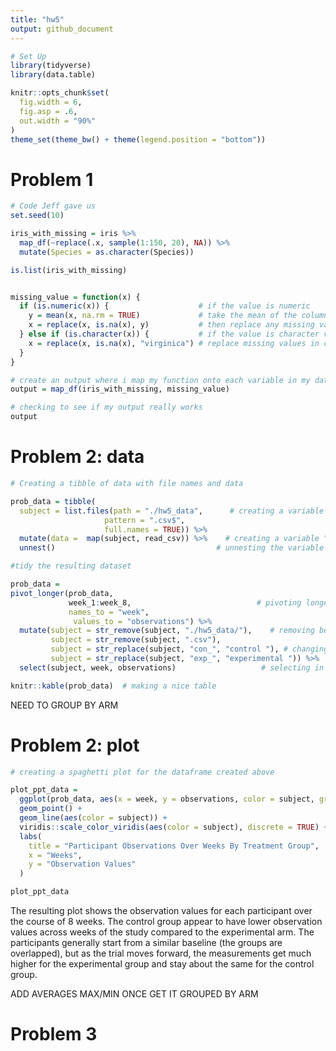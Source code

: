 ```yaml
---
title: "hw5"
output: github_document
---
```


```r

# Set Up
library(tidyverse)
library(data.table)

knitr::opts_chunk$set(
  fig.width = 6,
  fig.asp = .6,
  out.width = "90%"
)
theme_set(theme_bw() + theme(legend.position = "bottom"))
```

# Problem 1
```r
# Code Jeff gave us
set.seed(10)

iris_with_missing = iris %>% 
  map_df(~replace(.x, sample(1:150, 20), NA)) %>%
  mutate(Species = as.character(Species))

is.list(iris_with_missing)


missing_value = function(x) {
  if (is.numeric(x)) {                    # if the value is numeric 
    y = mean(x, na.rm = TRUE)             # take the mean of the column x and save it as a value y
    x = replace(x, is.na(x), y)           # then replace any missing values in column x with the value y
  } else if (is.character(x)) {           # if the value is character variable
    x = replace(x, is.na(x), "virginica") # replace missing values in column x with virginica
  }
}

# create an output where i map my function onto each variable in my dataframe
output = map_df(iris_with_missing, missing_value)   

# checking to see if my output really works
output 

```

# Problem 2: data

```r

# Creating a tibble of data with file names and data

prob_data = tibble(
  subject = list.files(path = "./hw5_data",      # creating a variable "files" for filenames
                     pattern = ".csv$", 
                     full.names = TRUE)) %>%
  mutate(data =  map(subject, read_csv)) %>%    # creating a variable "data" where i read the csv files
  unnest()                                    # unnesting the variable "data"

#tidy the resulting dataset

prob_data =
pivot_longer(prob_data, 
             week_1:week_8,                            # pivoting longer to make each column a variable
             names_to = "week",
              values_to = "observations") %>%
  mutate(subject = str_remove(subject, "./hw5_data/"),    # removing beginning/end of the subject column
         subject = str_remove(subject, ".csv"),
         subject = str_replace(subject, "con_", "control "), # changing prefixes to full study arm
         subject = str_replace(subject, "exp_", "experimental ")) %>% 
  select(subject, week, observations)                   # selecting in the order I want  

knitr::kable(prob_data)  # making a nice table
```


NEED TO GROUP BY ARM

# Problem 2: plot

```r

# creating a spaghetti plot for the dataframe created above

plot_ppt_data = 
  ggplot(prob_data, aes(x = week, y = observations, color = subject, group = subject)) +
  geom_point() +
  geom_line(aes(color = subject)) +
  viridis::scale_color_viridis(aes(color = subject), discrete = TRUE) +
  labs(
    title = "Participant Observations Over Weeks By Treatment Group",
    x = "Weeks",
    y = "Observation Values"
  )

plot_ppt_data
```

The resulting plot shows the observation values for each participant over the course of 8 weeks. The control group appear to have lower observation values across weeks of the study compared to the experimental arm. The participants generally start from a similar baseline (the groups are overlapped), but as the trial moves forward, the measurements get much higher for the experimental group and stay about the same for the control group. 

ADD AVERAGES MAX/MIN ONCE GET IT GROUPED BY ARM

# Problem 3

```r

```

